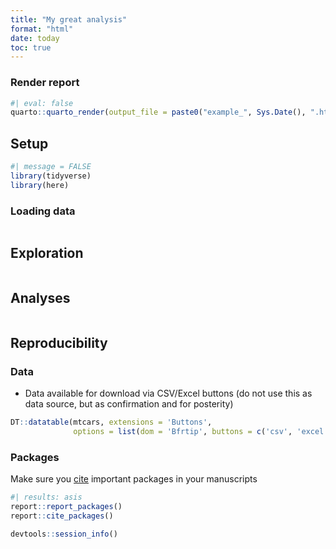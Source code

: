 ```yaml
---
title: "My great analysis"
format: "html"
date: today
toc: true
---
```


### Render report
```r
#| eval: false
quarto::quarto_render(output_file = paste0("example_", Sys.Date(), ".html"))
```

## Setup

```r
#| message = FALSE
library(tidyverse)
library(here)
```

### Loading data

```r

```

## Exploration

```r

```


## Analyses

```r

```

## Reproducibility

### Data
- Data available for download via CSV/Excel buttons (do not use this as data source, but as confirmation and for posterity)
```r
DT::datatable(mtcars, extensions = 'Buttons',
              options = list(dom = 'Bfrtip', buttons = c('csv', 'excel')))
```

### Packages

Make sure you [cite](https://ropensci.org/blog/2021/11/16/how-to-cite-r-and-r-packages/) important packages in your manuscripts


```r
#| results: asis
report::report_packages()
report::cite_packages()
```


```r
devtools::session_info()
```



